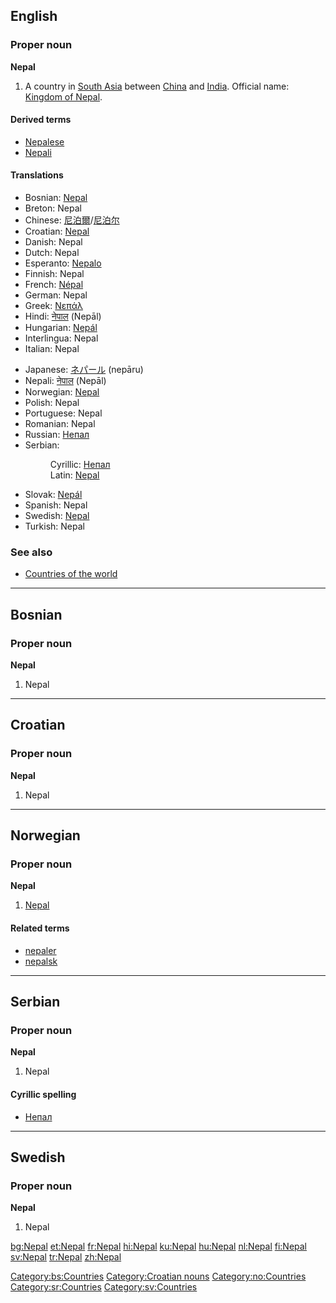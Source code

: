 ==English==
===Proper noun===
'''Nepal'''

# A country in [[South Asia]] between [[China]] and [[India]]. Official name: [[Kingdom of Nepal]].

====Derived terms====
*[[Nepalese]]
*[[Nepali]]

====Translations====
{{top}}
*Bosnian: [[Nepal#Bosnian|Nepal]] {{m}}
*Breton: Nepal
*Chinese: [[尼泊爾]]/[[尼泊尔]]
*Croatian: [[Nepal#Croatian|Nepal]] {{m}}
*Danish: Nepal
*Dutch: Nepal
*Esperanto: [[Nepalo]]
*Finnish: Nepal
*French: [[Népal]] {{m}}
*German: Nepal
*Greek: [[Νεπάλ]]
*Hindi: [[नेपाल]] (Nepāl)
*Hungarian: [[Nepál]]
*Interlingua: Nepal
*Italian: Nepal {{m}}
{{mid}}
*Japanese: [[ネパール]] (nepāru)
*Nepali: [[नेपाल#Nepali|नेपाल]] (Nepāl)
*Norwegian: [[#Norwegian|Nepal]]
*Polish: Nepal
*Portuguese: Nepal
*Romanian: Nepal {{n}}
*Russian: [[Непал#Russian|Непал]] {{m}}
*Serbian:
*:Cyrillic: [[Непал#Serbian|Непал]] {{m}}
*:Latin: [[Nepal#Serbian|Nepal]] {{m}}
*Slovak: [[Nepál]]
*Spanish: Nepal
*Swedish: [[Nepal#Swedish|Nepal]]
*Turkish: Nepal
{{bottom}}

===See also===
*[[Countries of the world]]

----

==Bosnian==
===Proper noun===
'''Nepal''' {{m}}
#Nepal
[[Category:bs:Countries]]

----

==Croatian==
===Proper noun===
'''Nepal''' {{m}}
#Nepal
[[Category:Croatian nouns]]

----

==Norwegian==
===Proper noun===
[[Category:no:Countries]]
'''Nepal'''
#[[#English|Nepal]]
====Related terms====
*[[nepaler]]
*[[nepalsk]]

----

==Serbian==
===Proper noun===
'''Nepal''' {{m}}
#Nepal
====Cyrillic spelling====
*[[Непал#Serbian|Непал]]
[[Category:sr:Countries]]

----

==Swedish==
===Proper noun===
'''Nepal'''
#Nepal
[[Category:sv:Countries]]

[[bg:Nepal]]
[[et:Nepal]]
[[fr:Nepal]]
[[hi:Nepal]]
[[ku:Nepal]]
[[hu:Nepal]]
[[nl:Nepal]]
[[fi:Nepal]]
[[sv:Nepal]]
[[tr:Nepal]]
[[zh:Nepal]]